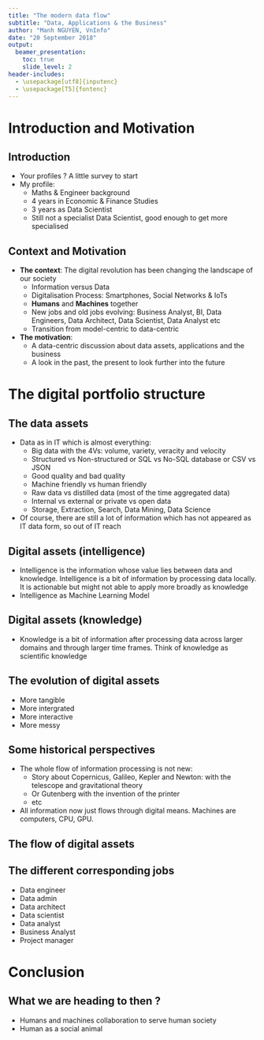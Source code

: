 ```yaml
---
title: "The modern data flow"
subtitle: "Data, Applications & the Business"
author: "Manh NGUYEN, VnInfo"
date: "20 September 2018"
output: 
  beamer_presentation:
    toc: true
    slide_level: 2
header-includes:
  - \usepackage[utf8]{inputenc}
  - \usepackage[T5]{fontenc}
---
```


# Introduction and Motivation 
## Introduction 

* Your profiles ? A little survey to start
* My profile: 
    - Maths & Engineer background 
    - 4 years in Economic & Finance Studies 
    - 3 years as Data Scientist 
    - Still not a specialist Data Scientist, good enough to get more specialised

## Context and Motivation 

* **The context**: The digital revolution has been changing the landscape of our society
    - Information versus Data
    - Digitalisation Process: Smartphones, Social Networks & IoTs
    - **Humans** and **Machines** together
    - New jobs and old jobs evolving: Business Analyst, BI, Data Engineers, Data Architect, Data Scientist, Data Analyst etc
    - Transition from model-centric to data-centric 
* **The motivation**:
    - A data-centric discussion about data assets, applications and the business 
    - A look in the past, the present to look further into the future 
    
# The digital portfolio structure 
## The data assets

* Data as in IT which is almost everything:  
    - Big data with the 4Vs: volume, variety, veracity and velocity
    - Structured vs Non-structured or SQL vs No-SQL database or CSV vs JSON 
    - Good quality and bad quality 
    - Machine friendly vs human friendly
    - Raw data vs distilled data (most of the time aggregated data)
    - Internal vs external or private vs open data 
    - Storage, Extraction, Search, Data Mining, Data Science
* Of course, there are still a lot of information which has not appeared as IT data form, so out of IT reach 

## Digital assets (intelligence)

* Intelligence is the information whose value lies between data and knowledge. Intelligence is a bit of information by processing data locally. It is actionable but might not able to apply more broadly as knowledge
* Intelligence as Machine Learning Model 


## Digital assets (knowledge)

* Knowledge is a bit of information after processing data across larger domains and through larger time frames. Think of knowledge as scientific knowledge 


## The evolution of digital assets 


* More tangible 
* More intergrated 
* More interactive 
* More messy 
    
## Some historical perspectives 

* The whole flow of information processing is not new: 
    - Story about Copernicus, Galileo, Kepler and Newton: with the telescope and gravitational theory 
    - Or Gutenberg with the invention of the printer
    - etc 
* All information now just flows through digital means. Machines are computers, CPU, GPU. 
    
## The flow of digital assets 


## The different corresponding jobs 

* Data engineer 
* Data admin
* Data architect
* Data scientist
* Data analyst 
* Business Analyst 
* Project manager 

# Conclusion 
## What we are heading to then ? 

* Humans and machines collaboration to serve human society
* Human as a social animal  

